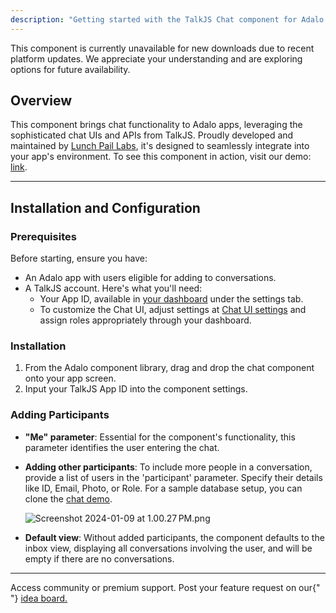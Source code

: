 ```yaml
---
description: "Getting started with the TalkJS Chat component for Adalo."
---
```


<Warning>
  This component is currently unavailable for new downloads due to recent
  platform updates. We appreciate your understanding and are exploring options
  for future availability.
</Warning>

## Overview

This component brings chat functionality to Adalo apps, leveraging the sophisticated chat UIs and APIs from TalkJS. Proudly developed and maintained by [Lunch Pail Labs](https://lunchpaillabs.com/), it's designed to seamlessly integrate into your app's environment. To see this component in action, visit our demo: [link](https://lunchpaillabs.adalo.com/chat-demo-2).

---

## Installation and Configuration

### Prerequisites

Before starting, ensure you have:

- An Adalo app with users eligible for adding to conversations.
- A TalkJS account. Here's what you'll need:
  - Your App ID, available in [your dashboard](https://talkjs.com/dashboard/) under the settings tab.
  - To customize the Chat UI, adjust settings at [Chat UI settings](https://talkjs.com/dashboard/roles/settings/default/chat-ui) and assign roles appropriately through your dashboard.

### Installation

1. From the Adalo component library, drag and drop the chat component onto your app screen.
2. Input your TalkJS App ID into the component settings.

### Adding Participants

- **"Me" parameter**: Essential for the component's functionality, this parameter identifies the user entering the chat.
- **Adding other participants**: To include more people in a conversation, provide a list of users in the 'participant' parameter. Specify their details like ID, Email, Photo, or Role. For a sample database setup, you can clone the [chat demo](https://lunchpaillabs.adalo.com/chat-demo-2).

  ![Screenshot 2024-01-09 at 1.00.27 PM.png](https://prod-files-secure.s3.us-west-2.amazonaws.com/480f0932-72ea-496f-a70d-3632da8d6e99/7433c4a9-cc52-4dfb-b93a-1efa5d9a3719/Screenshot_2024-01-09_at_1.00.27_PM.png)

- **Default view**: Without added participants, the component defaults to the inbox view, displaying all conversations involving the user, and will be empty if there are no conversations.

---

<CardGroup cols={2}>
  <Card title="Need Help?" icon="envelope" href="/support/plans">
    Access community or premium support.
  </Card>
  <Card
    title="Have a feature request?"
    icon="lightbulb"
    href="https://lunchpaillabs.canny.io/feature-requests?selectedCategory=chat-component-for-adalo"
  >
    Post your feature request on our{" "}
    <a href="https://lunchpaillabs.canny.io/feature-requests?selectedCategory=chat-component-for-adalo">
      idea board.
    </a>
  </Card>
</CardGroup>
